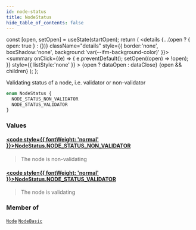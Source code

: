 ```yaml
---
id: node-status
title: NodeStatus
hide_table_of_contents: false
---
```







  const [open, setOpen] = useState(startOpen);
  return (
    <details {...(open ? { open: true } : {})} className="details" style={{ border:'none', boxShadow:'none', background:'var(--ifm-background-color)' }}>
      <summary
        onClick={(e) => {
          e.preventDefault();
          setOpen((open) => !open);
        }}
        style={{ listStyle:'none' }}
      >
      {open ? dataOpen : dataClose}
      </summary>
      {open && children}
    </details>
  );
};




Validating status of a node, i.e. validator or non-validator


```graphql
enum NodeStatus {
  NODE_STATUS_NON_VALIDATOR
  NODE_STATUS_VALIDATOR
}
```


### Values

#### [<code style={{ fontWeight: 'normal' }}>NodeStatus.<b>NODE_STATUS_NON_VALIDATOR</b></code>](#) 
> The node is non-validating
> 

#### [<code style={{ fontWeight: 'normal' }}>NodeStatus.<b>NODE_STATUS_VALIDATOR</b></code>](#) 
> The node is validating
> 



### Member of

[`Node`](/testnet/api/graphql/objects/node)  <Badge class="secondary" text="object"/><Bullet />[`NodeBasic`](/testnet/api/graphql/objects/node-basic)  <Badge class="secondary" text="object"/>

